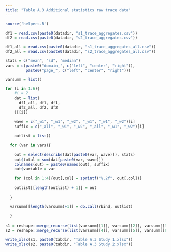 ```yaml
---
title: "Table A.3 Additional statistics raw trace data"
---
```


```r
source('helpers.R')

df1 = read.csv(paste0(datadir, "s1_trace_aggregates.csv"))
df2 = read.csv(paste0(datadir, "s2_trace_aggregates.csv"))

df1_all = read.csv(paste0(datadir, "s1_trace_aggregates_all.csv"))
df2_all = read.csv(paste0(datadir, "s2_trace_aggregates_all.csv"))
```

```r
stats = c("mean", "sd", "median")
vars = c(paste0("domain_", c("left", "center", "right")),
         paste0("page_", c("left", "center", "right")))

varsumm = list()

for (i in 1:6){
    #i = 2
    dat = list(
      df1_all, df1, df1,
      df2_all, df2, df2
    )[[i]]
    
    wave = c("_w1", "_w1", "_w2", "_w1", "_w1", "_w2")[i]
    suffix = c("_all", "_w1", "_w2", "_all", "_w1", "_w2")[i]
    
    outlist = list()
    
  for (var in vars){  
    
    out = select(describe(dat[paste0(var, wave)]), stats)
    out$total = sum(dat[paste0(var, wave)])
    colnames(out) = paste0(names(out), suffix)
    out$variable = var  
    
    for (col in 1:4){out[,col] = sprintf("%.2f", out[,col])}
    
    outlist[[length(outlist) + 1]] = out
    
  }
  
  varsumm[[length(varsumm)+1]] = do.call(rbind, outlist)
    
  }
  
s1 = reshape::merge_recurse(list(varsumm[[1]], varsumm[[2]], varsumm[[3]]))
s2 = reshape::merge_recurse(list(varsumm[[4]], varsumm[[5]], varsumm[[6]]))

write_xlsx(s1, paste0(tabdir, "Table A.3 Study 1.xlsx"))
write_xlsx(s2, paste0(tabdir, "Table A.3 Study 2.xlsx"))
```



